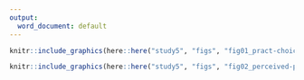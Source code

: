```yaml
---
output:
  word_document: default
---
```



```r
knitr::include_graphics(here::here("study5", "figs", "fig01_pract-choice-by-gender.png"))

```

```r
knitr::include_graphics(here::here("study5", "figs", "fig02_perceived-prac-dev-by-gender.png"))

```

